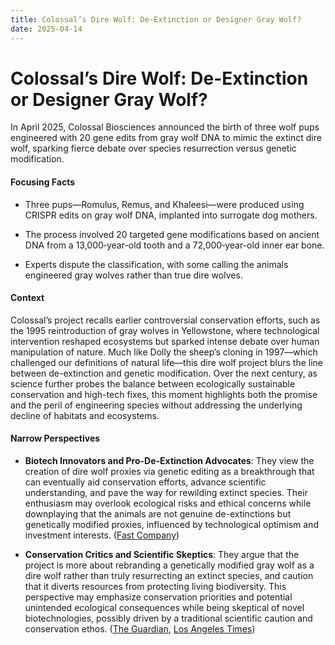 ```yaml
---
title: Colossal’s Dire Wolf: De-Extinction or Designer Gray Wolf?
date: 2025-04-14
---
```


# Colossal’s Dire Wolf: De-Extinction or Designer Gray Wolf?

In April 2025, Colossal Biosciences announced the birth of three wolf pups engineered with 20 gene edits from gray wolf DNA to mimic the extinct dire wolf, sparking fierce debate over species resurrection versus genetic modification.

#### Focusing Facts

- Three pups—Romulus, Remus, and Khaleesi—were produced using CRISPR edits on gray wolf DNA, implanted into surrogate dog mothers.

- The process involved 20 targeted gene modifications based on ancient DNA from a 13,000‐year-old tooth and a 72,000‐year-old inner ear bone.

- Experts dispute the classification, with some calling the animals engineered gray wolves rather than true dire wolves.

#### Context

Colossal’s project recalls earlier controversial conservation efforts, such as the 1995 reintroduction of gray wolves in Yellowstone, where technological intervention reshaped ecosystems but sparked intense debate over human manipulation of nature. Much like Dolly the sheep’s cloning in 1997—which challenged our definitions of natural life—this dire wolf project blurs the line between de-extinction and genetic modification. Over the next century, as science further probes the balance between ecologically sustainable conservation and high-tech fixes, this moment highlights both the promise and the peril of engineering species without addressing the underlying decline of habitats and ecosystems.

#### Narrow Perspectives

- **Biotech Innovators and Pro-De-Extinction Advocates**: They view the creation of dire wolf proxies via genetic editing as a breakthrough that can eventually aid conservation efforts, advance scientific understanding, and pave the way for rewilding extinct species. Their enthusiasm may overlook ecological risks and ethical concerns while downplaying that the animals are not genuine de-extinctions but genetically modified proxies, influenced by technological optimism and investment interests. ([Fast Company](https://www.fastcompany.com/91313493/colossal-biosciences-ceo-ben-lamm-defends-his-de-extinct-dire-wolves))

- **Conservation Critics and Scientific Skeptics**: They argue that the project is more about rebranding a genetically modified gray wolf as a dire wolf rather than truly resurrecting an extinct species, and caution that it diverts resources from protecting living biodiversity. This perspective may emphasize conservation priorities and potential unintended ecological consequences while being skeptical of novel biotechnologies, possibly driven by a traditional scientific caution and conservation ethos. ([The Guardian](https://www.theguardian.com/commentisfree/2025/apr/12/why-resurrect-the-dire-wolf-when-existing-animals-are-facing-extinction), [Los Angeles Times](https://www.latimes.com/california/story/2025-04-12/dire-wolf-deextincted-experts-la-brea-tar-pits))
